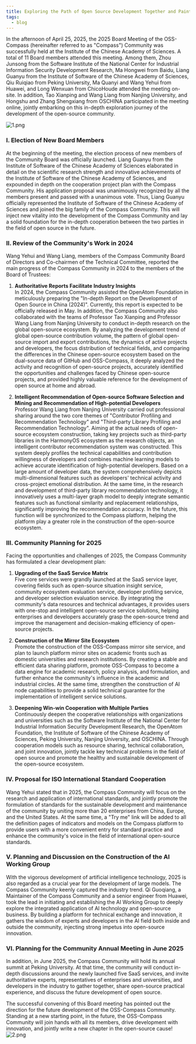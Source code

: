 ```yaml
---
title: Exploring the Path of Open Source Development Together and Painting a New Blueprint for the Community —— A Wonderful Review of the 2025 Board Meeting of the OSS Compass Community
tags:
  - blog
---
```


In the afternoon of April 25, 2025, the 2025 Board Meeting of the OSS-Compass (hereinafter referred to as "Compass") Community was successfully held at the Institute of the Chinese Academy of Sciences. A total of 11 Board members attended this meeting. Among them, Zhou Junsong from the Software Institute of the National Center for Industrial Information Security Development Research, Ma Hongwei from Baidu, Liang Guanyu from the Institute of Software of the Chinese Academy of Sciences, Qiu Ruiqiao from Peking University, Ma Quanyi and Wang Yehui from Huawei, and Long Wenxuan from ChicoHoude attended the meeting on-site. In addition, Tao Xianping and Wang Liang from Nanjing University, and Hongshu and Zhang Shengxiang from OSCHINA participated in the meeting online, jointly embarking on this in-depth exploration journey of the development of the open-source community.

![1.png](media/1.png)

<!--truncate-->

### I. Election of New Board Members

At the beginning of the meeting, the election process of new members of the Community Board was officially launched. Liang Guanyu from the Institute of Software of the Chinese Academy of Sciences elaborated in detail on the scientific research strength and innovative achievements of the Institute of Software of the Chinese Academy of Sciences, and expounded in depth on the cooperation project plan with the Compass Community. His application proposal was unanimously recognized by all the members present and passed with a unanimous vote. Thus, Liang Guanyu officially represented the Institute of Software of the Chinese Academy of Sciences and joined the big family of the Compass Community. This will inject new vitality into the development of the Compass Community and lay a solid foundation for the in-depth cooperation between the two parties in the field of open source in the future.

### II. Review of the Community's Work in 2024

Wang Yehui and Wang Liang, members of the Compass Community Board of Directors and Co-chairmen of the Technical Committee, reported the main progress of the Compass Community in 2024 to the members of the Board of Trustees:

1. **Authoritative Reports Facilitate Industry Insights**  
   In 2024, the Compass Community assisted the OpenAtom Foundation in meticulously preparing the "In-depth Report on the Development of Open Source in China (2024)". Currently, this report is expected to be officially released in May. In addition, the Compass Community also collaborated with the teams of Professor Tao Xianping and Professor Wang Liang from Nanjing University to conduct in-depth research on the global open-source ecosystem. By analyzing the development trend of global open-source contribution volume, the pattern of global open-source import and export contributions, the dynamics of active projects and developers, the focus distribution of technical fields, and comparing the differences in the Chinese open-source ecosystem based on the dual-source data of GitHub and OSS-Compass, it deeply analyzed the activity and recognition of open-source projects, accurately identified the opportunities and challenges faced by Chinese open-source projects, and provided highly valuable reference for the development of open source at home and abroad.

2. **Intelligent Recommendation of Open-source Software Selection and Mining and Recommendation of High-potential Developers**  
   Professor Wang Liang from Nanjing University carried out professional sharing around the two core themes of "Contributor Profiling and Recommendation Technology" and "Third-party Library Profiling and Recommendation Technology". Aiming at the actual needs of open-source ecosystem construction, taking key projects such as third-party libraries in the HarmonyOS ecosystem as the research objects, an intelligent contributor recommendation system was constructed. This system deeply profiles the technical capabilities and contribution willingness of developers and combines machine learning models to achieve accurate identification of high-potential developers. Based on a large amount of developer data, the system comprehensively depicts multi-dimensional features such as developers' technical activity and cross-project emotional distribution. At the same time, in the research and development of third-party library recommendation technology, it innovatively uses a multi-layer graph model to deeply integrate semantic features such as functional similarity and replacement relationships, significantly improving the recommendation accuracy. In the future, this function will be synchronized to the Compass platform, helping the platform play a greater role in the construction of the open-source ecosystem.

### III. Community Planning for 2025

Facing the opportunities and challenges of 2025, the Compass Community has formulated a clear development plan:

1. **Upgrading of the SaaS Service Matrix**  
   Five core services were grandly launched at the SaaS service layer, covering fields such as open-source situation insight service, community ecosystem evaluation service, developer profiling service, and developer selection evaluation service. By integrating the community's data resources and technical advantages, it provides users with one-stop and intelligent open-source service solutions, helping enterprises and developers accurately grasp the open-source trend and improve the management and decision-making efficiency of open-source projects.

2. **Construction of the Mirror Site Ecosystem**  
   Promote the construction of the OSS-Compass mirror site service, and plan to launch platform mirror sites on academic fronts such as domestic universities and research institutions. By creating a stable and efficient data sharing platform, promote OSS-Compass to become a data engine for academic research, policy analysis, and formulation, and further enhance the community's influence in the academic and industrial circles. At the same time, strengthen the construction of AI node capabilities to provide a solid technical guarantee for the implementation of intelligent service solutions.

3. **Deepening Win-win Cooperation with Multiple Parties**  
   Continuously deepen the cooperative relationships with organizations and universities such as the Software Institute of the National Center for Industrial Information Security Development Research, the OpenAtom Foundation, the Institute of Software of the Chinese Academy of Sciences, Peking University, Nanjing University, and OSCHINA. Through cooperation models such as resource sharing, technical collaboration, and joint innovation, jointly tackle key technical problems in the field of open source and promote the healthy and sustainable development of the open-source ecosystem.

### IV. Proposal for ISO International Standard Cooperation

Wang Yehui stated that in 2025, the Compass Community will focus on the research and application of international standards, and jointly promote the formulation of standards for the sustainable development and maintenance of the community by uniting more than 20 enterprises from China, Europe, and the United States. At the same time, a "Try me" link will be added to all the definition pages of indicators and models on the Compass platform to provide users with a more convenient entry for standard practice and enhance the community's voice in the field of international open-source standards.

### V. Planning and Discussion on the Construction of the AI Working Group

With the vigorous development of artificial intelligence technology, 2025 is also regarded as a crucial year for the development of large models. The Compass Community keenly captured the industry trend. Qi Guoqiang, a Maintainer of the Compass Community and a senior engineer from Huawei, took the lead in initiating and establishing the AI Working Group to deeply explore the integrated application of AI technology and open-source business. By building a platform for technical exchange and innovation, it gathers the wisdom of experts and developers in the AI field both inside and outside the community, injecting strong impetus into open-source innovation.

### VI. Planning for the Community Annual Meeting in June 2025

In addition, in June 2025, the Compass Community will hold its annual summit at Peking University. At that time, the community will conduct in-depth discussions around the newly launched five SaaS services, and invite authoritative experts, representatives of enterprises and universities, and developers in the industry to gather together, share open-source practical experience, and discuss the future development of open source.

The successful convening of this Board meeting has pointed out the direction for the future development of the OSS-Compass Community. Standing at a new starting point, in the future, the OSS-Compass Community will join hands with all its members, drive development with innovation, and jointly write a new chapter in the open-source cause!
![2.png](media/2.png)
